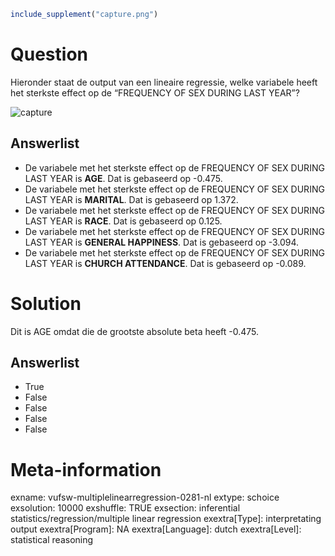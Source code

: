 ```{r, echo = FALSE, results = "hide"}
include_supplement("capture.png")
```

Question
========
Hieronder staat de output van een lineaire regressie, welke variabele
heeft het sterkste effect op de "FREQUENCY OF SEX DURING LAST YEAR"?  
  
<img src="capture.png" class="fr-fic fr-dii tvcss_2" alt="capture" />

Answerlist
----------
* De variabele met het sterkste effect op de FREQUENCY OF SEX DURING LAST
  YEAR is **AGE**. Dat is gebaseerd op -0.475.
* De variabele met het sterkste effect op de FREQUENCY OF SEX DURING LAST
  YEAR is **MARITAL**. Dat is gebaseerd op 1.372.
* De variabele met het sterkste effect op de FREQUENCY OF SEX DURING LAST
  YEAR is **RACE**. Dat is gebaseerd op 0.125.
* De variabele met het sterkste effect op de FREQUENCY OF SEX DURING LAST
  YEAR is **GENERAL HAPPINESS**. Dat is gebaseerd op -3.094.
* De variabele met het sterkste effect op de FREQUENCY OF SEX DURING LAST
  YEAR is **CHURCH ATTENDANCE**. Dat is gebaseerd op -0.089.

Solution
========





Dit is AGE omdat die de grootste absolute beta heeft -0.475.




Answerlist
----------
* True
* False
* False
* False
* False

Meta-information
================
exname: vufsw-multiplelinearregression-0281-nl
extype: schoice
exsolution: 10000
exshuffle: TRUE
exsection: inferential statistics/regression/multiple linear regression
exextra[Type]: interpretating output
exextra[Program]: NA
exextra[Language]: dutch
exextra[Level]: statistical reasoning

